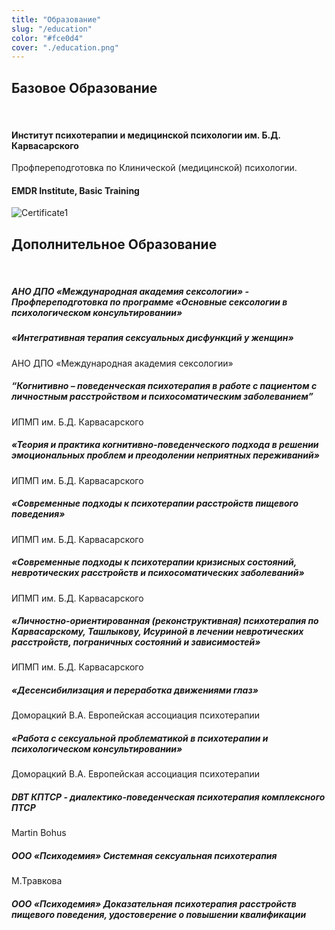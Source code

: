 ```yaml
---
title: "Образование"
slug: "/education"
color: "#fce0d4"
cover: "./education.png"
---
```


## Базовое Образование

<br/>

#### Институт психотерапии и медицинской психологии им. Б.Д. Карвасарского
Профпереподготовка по Клинической (медицинской) психологии.

#### EMDR Institute, Basic Training

![Certificate1](../../../files/diploma.jpg)

## Дополнительное Образование

<br/>

##### АНО ДПО «Международная академия сексологии» - Профпереподготовка по программе «Основные сексологии в психологическом консультировании» 

##### «Интегративная терапия сексуальных дисфункций у женщин»
АНО ДПО «Международная академия сексологии»

##### “Когнитивно – поведенческая психотерапия в работе с пациентом с личностным расстройством и психосоматическим заболеванием”
ИПМП им. Б.Д. Карвасарского 

##### «Теория и практика когнитивно-поведенческого подхода в решении эмоциональных проблем и преодолении неприятных переживаний» 
ИПМП им. Б.Д. Карвасарского

##### «Современные подходы к психотерапии  расстройств пищевого поведения»
ИПМП им. Б.Д. Карвасарского 

##### «Современные подходы к психотерапии кризисных состояний, невротических расстройств и психосоматических заболеваний» 
ИПМП им. Б.Д. Карвасарского

##### «Личностно-ориентированная (реконструктивная) психотерапия по Карвасарскому, Ташлыкову, Исуриной в лечении невротических расстройств, пограничных состояний и зависимостей»
ИПМП им. Б.Д. Карвасарского

##### «Десенсибилизация и переработка движениями глаз»
Доморацкий В.А. Европейская ассоциация психотерапии 

##### «Работа с сексуальной проблематикой в психотерапии и психологическом консультировании»
Доморацкий В.А. Европейская ассоциация психотерапии

##### DBT КПТСР - диалектико-поведенческая психотерапия комплексного ПТСР
Martin Bohus

##### ООО «Психодемия» Системная сексуальная психотерапия 
М.Травкова

##### ООО «Психодемия» Доказательная психотерапия расстройств пищевого поведения, удостоверение о повышении квалификации 
